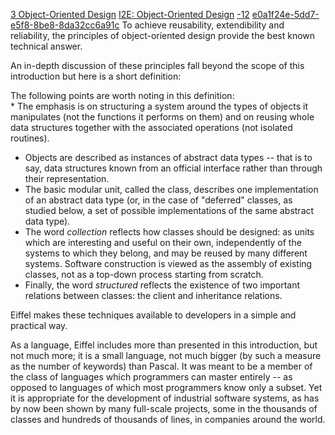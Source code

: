 [[Property:title|3 Object-Oriented Design]]
[[Property:link_title|I2E: Object-Oriented Design]]
[[Property:weight|-12]]
[[Property:uuid|e0a1f24e-5dd7-e5f8-8be8-8da32cc6a91c]]
To achieve reusability, extendibility and reliability, the principles of object-oriented design provide the best known technical answer. 

An in-depth discussion of these principles fall beyond the scope of this introduction but here is a short definition:

{{info|Object-oriented design is the construction of software systems as structured collections of abstract data type implementations, or "classes". }}

The following points are worth noting in this definition:<br/>
* The emphasis is on structuring a system around the types of objects it manipulates (not the functions it performs on them) and on reusing whole data structures together with the associated operations (not isolated routines). 
* Objects are described as instances of abstract data types -- that is to say, data structures known from an official interface rather than through their representation. 
* The basic modular unit, called the class, describes one implementation of an abstract data type (or, in the case of "deferred" classes, as studied below, a set of possible implementations of the same abstract data type). 
* The word ''collection'' reflects how classes should be designed: as units which are interesting and useful on their own, independently of the systems to which they belong, and may be reused by many different systems. Software construction is viewed as the assembly of existing classes, not as a top-down process starting from scratch. 
* Finally, the word ''structured'' reflects the existence of two important relations between classes: the client and inheritance relations. 


Eiffel makes these techniques available to developers in a simple and practical way.

As a language, Eiffel includes more than presented in this introduction, but not much more; it is a small language, not much bigger (by such a measure as the number of keywords) than Pascal. It was meant to be a member of the class of languages which programmers can master entirely -- as opposed to languages of which most programmers know only a subset. Yet it is appropriate for the development of industrial software systems, as has by now been shown by many full-scale projects, some in the thousands of classes and hundreds of thousands of lines, in companies around the world. 




